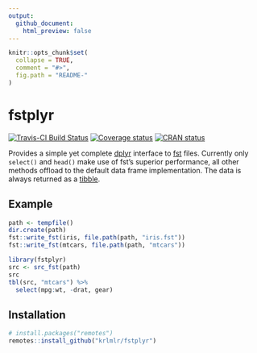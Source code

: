 ```yaml
---
output:
  github_document:
    html_preview: false
---
```


<!-- README.md is generated from README.Rmd. Please edit that file -->

```r
knitr::opts_chunk$set(
  collapse = TRUE,
  comment = "#>",
  fig.path = "README-"
)
```

# fstplyr

[![Travis-CI Build Status](https://travis-ci.org/krlmlr/fstplyr.svg?branch=master)](https://travis-ci.org/krlmlr/fstplyr)
[![Coverage status](https://codecov.io/gh/krlmlr/fstplyr/branch/master/graph/badge.svg)](https://codecov.io/github/krlmlr/fstplyr?branch=master)
[![CRAN status](http://www.r-pkg.org/badges/version/fstplyr)](https://cran.r-project.org/package=fstplyr)

Provides a simple yet complete [dplyr](http://dplyr.tidyverse.org/) interface to [fst](http://www.fstpackage.org/) files. Currently only `select()` and `head()` make use of fst's superior performance, all other methods offload to the default data frame implementation. The data is always returned as a [tibble](http://tibble.tidyverse.org/).


## Example

```r
path <- tempfile()
dir.create(path)
fst::write_fst(iris, file.path(path, "iris.fst"))
fst::write_fst(mtcars, file.path(path, "mtcars"))

library(fstplyr)
src <- src_fst(path)
src
tbl(src, "mtcars") %>%
  select(mpg:wt, -drat, gear)
```

## Installation

```r
# install.packages("remotes")
remotes::install_github("krlmlr/fstplyr")
```
